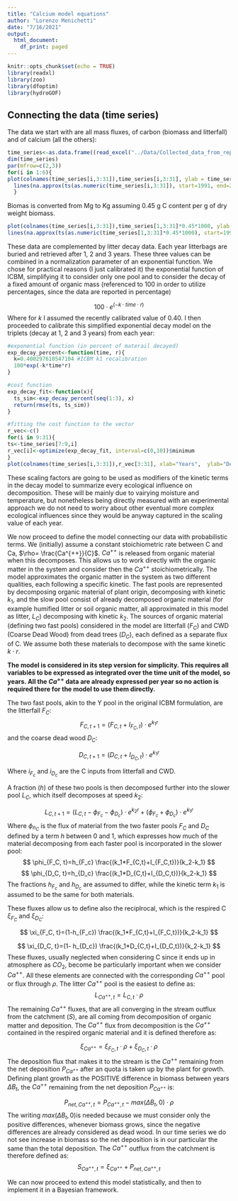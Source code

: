 ```yaml
---
title: "Calcium model equations"
author: "Lorenzo Menichetti"
date: "7/16/2021"
output:
  html_document:
    df_print: paged
---
```


```r
knitr::opts_chunk$set(echo = TRUE)
library(readxl)
library(zoo)
library(dfoptim)
library(hydroGOF)
```

## Connecting the data (time series)

The data we start with are all mass fluxes, of carbon (biomass and litterfall) and of calcium (all the others):

```r
time_series<-as.data.frame((read_excel("../Data/Collected_data_from_reports.xlsx", sheet=1)))
dim(time_series)
par(mfrow=c(2,3))
for(i in 1:6){
plot(colnames(time_series[i,3:31]),time_series[i,3:31], ylab = time_series[i,2], xlab="Years", main= time_series[i,1])
  lines(na.approx(ts(as.numeric(time_series[i,3:31]), start=1991, end=2019)), lty=2)
  }
```
Biomas is converted from Mg to Kg assuming 0.45 g C content per g of dry weight biomass.

```r
plot(colnames(time_series[i,3:31]),time_series[1,3:31]*0.45*1000, ylab = time_series[6,2], xlab="Years", main= time_series[i,1])
lines(na.approx(ts(as.numeric(time_series[1,3:31]*0.45*1000), start=1991, end=2019)), lty=2)
```



These data are complemented by litter decay data. Each year litterbags are buried and retrieved after 1, 2 and 3 years. These three values can be combined in a normalization parameter of an exponential function. We chose for practical reasons (I just calibrated it) the exponential function of ICBM, simplifying it to consider only one pool and to consider the decay of a fixed amount of organic mass (referenced to 100 in order to utilize percentages, since the data are reported in percentage)

$$
100 \cdot e^{(-k \cdot time \cdot r)}
$$
Where for $k$ I assumed the recently calibrated value of 0.40.
I then proceeded to calibrate this simplified exponential decay model on the triplets (decay at 1, 2 and 3 years) from each year:

```r

#exponential function (in percent of materail decayed)
exp_decay_percent<-function(time, r){
  k=0.400297610547104 #ICBM k1 recalibration
  100*exp(-k*time*r)
}

#cost function
exp_decay_fit<-function(x){
  ts_sim<-exp_decay_percent(seq(1:3), x)
  return(rmse(ts, ts_sim))
}

#fitting the cost function to the vector
r_vec<-c()
for(i in 9:31){
ts<-time_series[7:9,i]
r_vec[i]<-optimize(exp_decay_fit, interval=c(0,10))$minimum
}
plot(colnames(time_series[i,3:31]),r_vec[3:31], xlab="Years",  ylab="Decomposition scaling", pch=17, main="r scaling factor (assuming ICBM2022 kinetic of decay)")

```

These scaling factors are going to be used as modifiers of the kinetic terms in the decay model to summarize every ecological influence on decomposition. These will be mainly due to vairying moisture and temperature, but nonetheless being directly measured with an experimental approach we do not need to worry about other eventual more complex ecological influences since they would be anyway captured in the scaling value of each year.

We now proceed to define the model connecting our data with probabilistic terms.
We (initially) assume a constant stoichiometric rate between C and Ca, $\rho= \frac{Ca^{++}}{C}$. $Ca^{++}$ is released from organic material when this decomposes. This allows us to work directly with the organic matter in the system and consider then the $Ca^{++}$ stoichiometrically.
The model approximates the organic matter in the system as two different qualities, each following a specific kinetic. The fast pools are represented by decomposing organic material of plant origin, decomposing with kinetic $k_1$, and the slow pool consist of already decomposed organic material (for example humified litter or soil organic matter, all approximated in this model as litter, $L_C$) decomposing with kinetic $k_2$.
The sources of organic material (defining two fast pools) considered in the model are litterfall ($F_C$) and CWD (Coarse Dead Wood) from dead trees ($D_C$), each defined as a separate flux of C. We assume both these materials to decompose with the same kinetic $k \cdot r$. 

**The model is considered in its step version for simplicity. This requires all variables to be expressed as integrated over the time unit of the model, so years. All the $Ca^{++}$ data are already expressed per year so no action is required there for the model to use them directly.**

The two fast pools, akin to the Y pool in the original ICBM formulation, are the litterfall $F_C$:
$$
F_{C,t+1}=(F_{C,t}+I_{F_C,t}) \cdot e^{k_1r}
$$
and the coarse dead wood $D_C$:

$$
D_{C,t+1}=(D_{C,t}+I_{D_C,t}) \cdot e^{k_1r}
$$

Where $i_{F_c}$ and $i_{D_c}$ are the C inputs from litterfall and CWD.

A fraction ($h$) of these two pools is then decomposed further into the slower pool $L_C$, which itself decomposes at speed $k_2$:


$$
L_{C,t+1}=(L_{C,t} - \phi_{F_c} - \phi_{D_c}) \cdot e^{k_2r} + (\phi_{F_c} + \phi_{D_c}) \cdot e^{k_1r}
$$
Where $\phi_{n_C}$ is the flux of material from the two faster pools $F_C$ and $D_C$ defined by a term $h$ between 0 and 1, which expresses how much of the material decomposing from each faster pool is incorporated in the slower pool:
$$
\phi_{F_C, t}=h_{F_c} \frac{(k_1*F_{C,t}+I_{F_C,t})}{k_2-k_1}
$$
$$
\phi_{D_C, t}=h_{D_c} \frac{(k_1*D_{C,t}+I_{D_C,t})}{k_2-k_1}
$$
The fractions $h_{F_c}$ and $h_{D_c}$ are assumed to differ, while the kinetic term $k_1$ is assumed to be the same for both materials.

These fluxes allow us to define also the reciplrocal, which is the respired C $\xi_{F_C}$ and $\xi_{D_C}$:

$$
\xi_{F_C, t}=(1-h_{F_c}) \frac{(k_1*F_{C,t}+I_{F_C,t})}{k_2-k_1}
$$

$$
\xi_{D_C, t}=(1- h_{D_c}) \frac{(k_1*D_{C,t}+I_{D_C,t})}{k_2-k_1}
$$
These fluxes, usually neglected when considering C since it ends up in atmosphere as $CO_2$, become be particularly important when we consider $Ca^{++}$.
All these elements are connected with the corresponding $Ca^{++}$ pool or flux through $\rho$. The litter $Ca^{++}$ pool is the easiest to define as:
$$
L_{Ca^{++},t}=L_{C,t} \cdot \rho
$$
The remaining $Ca^{++}$ fluxes, that are all converging in the stream outflux from the catchment ($S$), are all coming from decomposition of organic matter and deposition. The $Ca^{++}$ flux from decomposition is the $Ca^{++}$ contained in the respired organic material and it is defined therefore as:

$$
\xi_{Ca^{++}} = \xi_{F_C, t} \cdot \rho + \xi_{D_C, t} \cdot \rho
$$
The deposition flux that makes it to the stream is the $Ca^{++}$ remaining from the net deposition $P_{Ca^{++}}$ after an quota is taken up by the plant for growth.
Defining plant growth as the POSITIVE difference in biomass between years $\Delta B_t$, the $Ca^{++}$ remaining from the net deposition $P_{Ca^{++}}$ is:

$$
P_{net,Ca^{++}, t}=P_{Ca^{++},t} - max(\Delta B_t,0) \cdot \rho
$$
The writing $max(\Delta B_t,0)$is needed because we must consider only the positive differences, whenever biomass grows, since the negative differences are already considered as dead wood. In our time series we do not see increase in biomass so the net deposition is in our particular the same than the total deposition.
The  $Ca^{++}$  outflux from the catchment is therefore defined as:
$$
 S_{Ca^{++},t} = \xi_{Ca^{++}}+ P_{net,Ca^{++}, t}
$$

We can now proceed to extend this model statistically, and then to implement it in a Bayesian framework.
